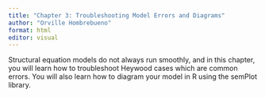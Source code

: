 ```yaml
---
title: "Chapter 3: Troubleshooting Model Errors and Diagrams"
author: "Orville Hombrebueno"
format: html
editor: visual
---
```


Structural equation models do not always run smoothly, and in this chapter, you will learn how to troubleshoot Heywood cases which are common errors. You will also learn how to diagram your model in R using the semPlot library.
